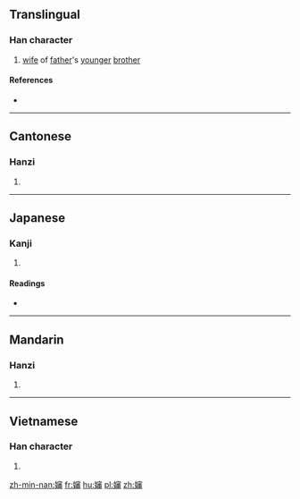 {{also|婶}}
==Translingual==

===Han character===
{{Han char|rn=38|rad=女|as=15|sn=18|four=43469|canj=VJHW|ids=⿰女審}}

# [[wife]] of [[father]]'s [[younger]] [[brother]]

====References====
* {{Han ref|kx=0273.190|dkj=06851|hdz=21089.040|uh=5B38|ud=23352|bh=C254|bd=49748}}

----

==Cantonese==

===Hanzi===
{{yue-hanzi|jyut=[[sam2]]|y=sam2|sim=婶}}

# {{defn|lang=yue|sort=女15}}

----

==Japanese==

===Kanji===
{{ja-kanji|grade=|rs=女15}}

# {{defn|lang=ja|sort=女15}}

====Readings====
* {{ja-readings|on=[[しん]] (shin)|kun=}}

----

==Mandarin==

===Hanzi===
{{cmn-hanzi|sim=婶|pin=[[shěn]] ([[shen3]])|wg=shen<sup>3</sup>}}

# {{defn|lang=cmn|sort=女15}}

----

==Vietnamese==

===Han character===
{{vi-readings|rs=女15| hanviet = thím}}

# {{defn|lang=vi|sort=女15}}

[[zh-min-nan:嬸]]
[[fr:嬸]]
[[hu:嬸]]
[[pl:嬸]]
[[zh:嬸]]